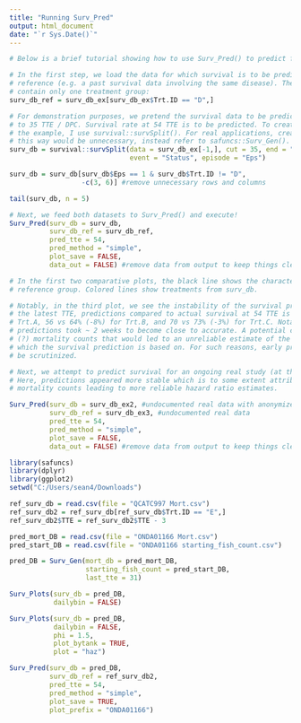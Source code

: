 ```yaml
---
title: "Running Surv_Pred"
output: html_document
date: "`r Sys.Date()`"
---
```



```r
# Below is a brief tutorial showing how to use Surv_Pred() to predict future survival. 

# In the first step, we load the data for which survival is to be predicted and its
# reference (e.g. a past survival data involving the same disease). The reference must
# contain only one treatment group:
surv_db_ref = surv_db_ex[surv_db_ex$Trt.ID == "D",] 

# For demonstration purposes, we pretend the survival data to be predicted only extends
# to 35 TTE / DPC. Survival rate at 54 TTE is to be predicted. To create such data from
# the example, I use survival::survSplit(). For real applications, creating the data
# this way would be unnecessary, instead refer to safuncs::Surv_Gen(). 
surv_db = survival::survSplit(data = surv_db_ex[-1,], cut = 35, end = "TTE", 
                              event = "Status", episode = "Eps")

surv_db = surv_db[surv_db$Eps == 1 & surv_db$Trt.ID != "D", 
                  -c(3, 6)] #remove unnecessary rows and columns

tail(surv_db, n = 5)

# Next, we feed both datasets to Surv_Pred() and execute!
Surv_Pred(surv_db = surv_db,
          surv_db_ref = surv_db_ref,
          pred_tte = 54,
          pred_method = "simple",
          plot_save = FALSE,
          data_out = FALSE) #remove data from output to keep things clean

# In the first two comparative plots, the black line shows the characteristics of the 
# reference group. Colored lines show treatments from surv_db. 

# Notably, in the third plot, we see the instability of the survival predictions. Using  
# the latest TTE, predictions compared to actual survival at 54 TTE is 76 vs 64% (+8%) for 
# Trt.A, 56 vs 64% (-8%) for Trt.B, and 70 vs 73% (-3%) for Trt.C. Notably, for Trt.B, 
# predictions took ~ 2 weeks to become close to accurate. A potential culprit is the low
# (?) mortality counts that would led to an unreliable estimate of the hazard ratio on 
# which the survival prediction is based on. For such reasons, early predictions need to 
# be scrutinized. 

# Next, we attempt to predict survival for an ongoing real study (at the time of writing).
# Here, predictions appeared more stable which is to some extent attributed to the greater
# mortality counts leading to more reliable hazard ratio estimates.

Surv_Pred(surv_db = surv_db_ex2, #undocumented real data with anonymized Trt.IDs
          surv_db_ref = surv_db_ex3, #undocumented real data
          pred_tte = 54,
          pred_method = "simple",
          plot_save = FALSE,
          data_out = FALSE) #remove data from output to keep things clean
```

```r
library(safuncs)
library(dplyr)
library(ggplot2)
setwd("C:/Users/sean4/Downloads")

ref_surv_db = read.csv(file = "QCATC997 Mort.csv")
ref_surv_db2 = ref_surv_db[ref_surv_db$Trt.ID == "E",]
ref_surv_db2$TTE = ref_surv_db2$TTE - 3

pred_mort_DB = read.csv(file = "ONDA01166 Mort.csv")
pred_start_DB = read.csv(file = "ONDA01166 starting_fish_count.csv")

pred_DB = Surv_Gen(mort_db = pred_mort_DB,
                   starting_fish_count = pred_start_DB,
                   last_tte = 31)
```

```r
Surv_Plots(surv_db = pred_DB,
           dailybin = FALSE)

Surv_Plots(surv_db = pred_DB,
           dailybin = FALSE,
           phi = 1.5,
           plot_bytank = TRUE,
           plot = "haz")
```

```r
Surv_Pred(surv_db = pred_DB,
          surv_db_ref = ref_surv_db2,
          pred_tte = 54,
          pred_method = "simple",
          plot_save = TRUE,
          plot_prefix = "ONDA01166")
```

